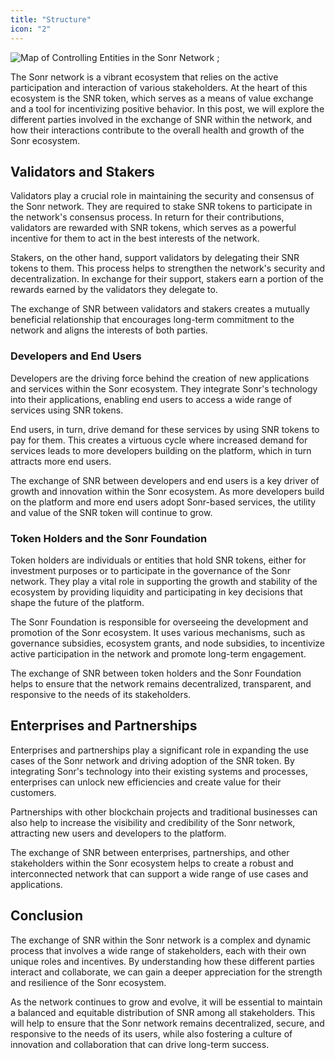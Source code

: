 ```yaml
---
title: "Structure"
icon: "2"
---
```



<img
  src="/static/diagrams/entity-map.png"
  alt="Map of Controlling Entities in the Sonr Network"
/>
;

The Sonr network is a vibrant ecosystem that relies on the active participation and interaction of various stakeholders. At the heart of this ecosystem is the SNR token, which serves as a means of value exchange and a tool for incentivizing positive behavior. In this post, we will explore the different parties involved in the exchange of SNR within the network, and how their interactions contribute to the overall health and growth of the Sonr ecosystem.

## Validators and Stakers

Validators play a crucial role in maintaining the security and consensus of the Sonr network. They are required to stake SNR tokens to participate in the network's consensus process. In return for their contributions, validators are rewarded with SNR tokens, which serves as a powerful incentive for them to act in the best interests of the network.

Stakers, on the other hand, support validators by delegating their SNR tokens to them. This process helps to strengthen the network's security and decentralization. In exchange for their support, stakers earn a portion of the rewards earned by the validators they delegate to.

The exchange of SNR between validators and stakers creates a mutually beneficial relationship that encourages long-term commitment to the network and aligns the interests of both parties.

### Developers and End Users

Developers are the driving force behind the creation of new applications and services within the Sonr ecosystem. They integrate Sonr's technology into their applications, enabling end users to access a wide range of services using SNR tokens.

End users, in turn, drive demand for these services by using SNR tokens to pay for them. This creates a virtuous cycle where increased demand for services leads to more developers building on the platform, which in turn attracts more end users.

The exchange of SNR between developers and end users is a key driver of growth and innovation within the Sonr ecosystem. As more developers build on the platform and more end users adopt Sonr-based services, the utility and value of the SNR token will continue to grow.

### Token Holders and the Sonr Foundation

Token holders are individuals or entities that hold SNR tokens, either for investment purposes or to participate in the governance of the Sonr network. They play a vital role in supporting the growth and stability of the ecosystem by providing liquidity and participating in key decisions that shape the future of the platform.

The Sonr Foundation is responsible for overseeing the development and promotion of the Sonr ecosystem. It uses various mechanisms, such as governance subsidies, ecosystem grants, and node subsidies, to incentivize active participation in the network and promote long-term engagement.

The exchange of SNR between token holders and the Sonr Foundation helps to ensure that the network remains decentralized, transparent, and responsive to the needs of its stakeholders.

## Enterprises and Partnerships

Enterprises and partnerships play a significant role in expanding the use cases of the Sonr network and driving adoption of the SNR token. By integrating Sonr's technology into their existing systems and processes, enterprises can unlock new efficiencies and create value for their customers.

Partnerships with other blockchain projects and traditional businesses can also help to increase the visibility and credibility of the Sonr network, attracting new users and developers to the platform.

The exchange of SNR between enterprises, partnerships, and other stakeholders within the Sonr ecosystem helps to create a robust and interconnected network that can support a wide range of use cases and applications.

## Conclusion

The exchange of SNR within the Sonr network is a complex and dynamic process that involves a wide range of stakeholders, each with their own unique roles and incentives. By understanding how these different parties interact and collaborate, we can gain a deeper appreciation for the strength and resilience of the Sonr ecosystem.

As the network continues to grow and evolve, it will be essential to maintain a balanced and equitable distribution of SNR among all stakeholders. This will help to ensure that the Sonr network remains decentralized, secure, and responsive to the needs of its users, while also fostering a culture of innovation and collaboration that can drive long-term success.
